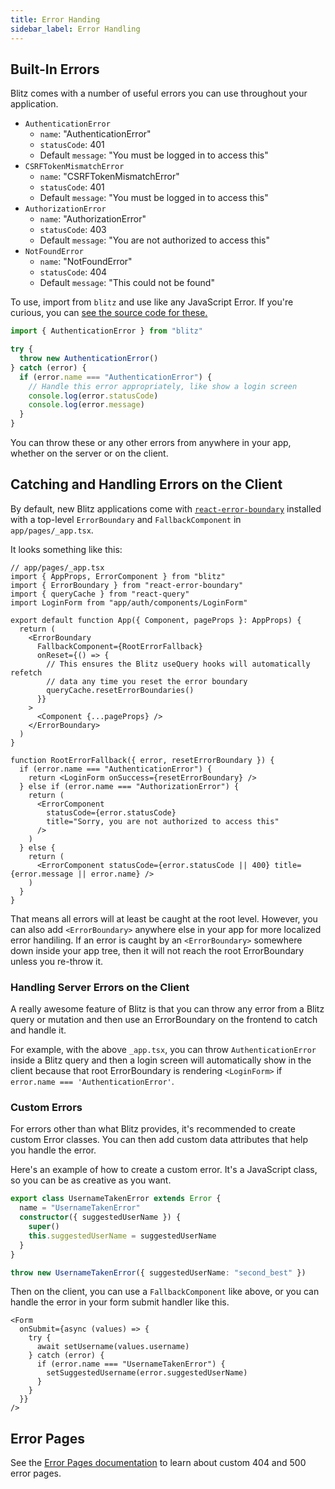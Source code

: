 ```yaml
---
title: Error Handing
sidebar_label: Error Handling
---
```


## Built-In Errors

Blitz comes with a number of useful errors you can use throughout your application.

- `AuthenticationError`
  - `name`: "AuthenticationError"
  - `statusCode`: 401
  - Default `message`: "You must be logged in to access this"
- `CSRFTokenMismatchError`
  - `name`: "CSRFTokenMismatchError"
  - `statusCode`: 401
  - Default `message`: "You must be logged in to access this"
- `AuthorizationError`
  - `name`: "AuthorizationError"
  - `statusCode`: 403
  - Default `message`: "You are not authorized to access this"
- `NotFoundError`
  - `name`: "NotFoundError"
  - `statusCode`: 404
  - Default `message`: "This could not be found"

To use, import from `blitz` and use like any JavaScript Error. If you're curious, you can [see the source code for these.](TODO)

```ts
import { AuthenticationError } from "blitz"

try {
  throw new AuthenticationError()
} catch (error) {
  if (error.name === "AuthenticationError") {
    // Handle this error appropriately, like show a login screen
    console.log(error.statusCode)
    console.log(error.message)
  }
}
```

You can throw these or any other errors from anywhere in your app, whether on the server or on the client.

## Catching and Handling Errors on the Client

By default, new Blitz applications come with [`react-error-boundary`](https://github.com/bvaughn/react-error-boundary) installed with a top-level `ErrorBoundary` and `FallbackComponent` in `app/pages/_app.tsx`.

It looks something like this:

```tsx
// app/pages/_app.tsx
import { AppProps, ErrorComponent } from "blitz"
import { ErrorBoundary } from "react-error-boundary"
import { queryCache } from "react-query"
import LoginForm from "app/auth/components/LoginForm"

export default function App({ Component, pageProps }: AppProps) {
  return (
    <ErrorBoundary
      FallbackComponent={RootErrorFallback}
      onReset={() => {
        // This ensures the Blitz useQuery hooks will automatically refetch
        // data any time you reset the error boundary
        queryCache.resetErrorBoundaries()
      }}
    >
      <Component {...pageProps} />
    </ErrorBoundary>
  )
}

function RootErrorFallback({ error, resetErrorBoundary }) {
  if (error.name === "AuthenticationError") {
    return <LoginForm onSuccess={resetErrorBoundary} />
  } else if (error.name === "AuthorizationError") {
    return (
      <ErrorComponent
        statusCode={error.statusCode}
        title="Sorry, you are not authorized to access this"
      />
    )
  } else {
    return (
      <ErrorComponent statusCode={error.statusCode || 400} title={error.message || error.name} />
    )
  }
}
```

That means all errors will at least be caught at the root level. However, you can also add `<ErrorBoundary>` anywhere else in your app for more localized error handiling. If an error is caught by an `<ErrorBoundary>` somewhere down inside your app tree, then it will not reach the root ErrorBoundary unless you re-throw it.

### Handling Server Errors on the Client

A really awesome feature of Blitz is that you can throw any error from a Blitz query or mutation and then use an ErrorBoundary on the frontend to catch and handle it.

For example, with the above `_app.tsx`, you can throw `AuthenticationError` inside a Blitz query and then a login screen will automatically show in the client because that root ErrorBoundary is rendering `<LoginForm>` if `error.name === 'AuthenticationError'`.

### Custom Errors

For errors other than what Blitz provides, it's recommended to create custom Error classes. You can then add custom data attributes that help you handle the error.

Here's an example of how to create a custom error. It's a JavaScript class, so you can be as creative as you want.

```ts
export class UsernameTakenError extends Error {
  name = "UsernameTakenError"
  constructor({ suggestedUserName }) {
    super()
    this.suggestedUserName = suggestedUserName
  }
}

throw new UsernameTakenError({ suggestedUserName: "second_best" })
```

Then on the client, you can use a `FallbackComponent` like above, or you can handle the error in your form submit handler like this.

```tsx
<Form
  onSubmit={async (values) => {
    try {
      await setUsername(values.username)
    } catch (error) {
      if (error.name === "UsernameTakenError") {
        setSuggestedUsername(error.suggestedUserName)
      }
    }
  }}
/>
```

## Error Pages

See the [Error Pages documentation](./error-pages) to learn about custom 404 and 500 error pages.
